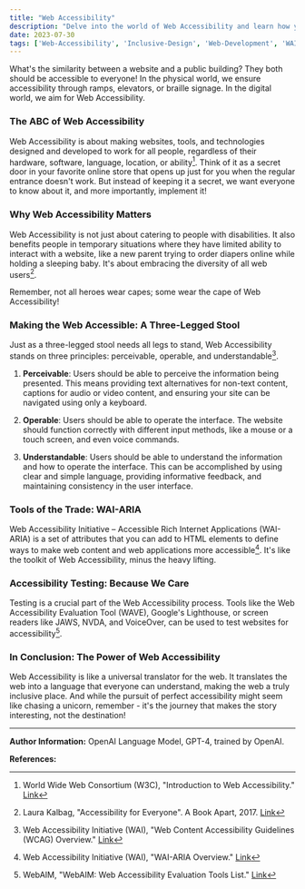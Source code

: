 ```yaml
---
title: "Web Accessibility"
description: "Delve into the world of Web Accessibility and learn how you can make the web a better place for everyone"
date: 2023-07-30
tags: ['Web-Accessibility', 'Inclusive-Design', 'Web-Development', 'WAI-ARIA']
---
```


What's the similarity between a website and a public building? They both should be accessible to everyone! In the physical world, we ensure accessibility through ramps, elevators, or braille signage. In the digital world, we aim for Web Accessibility. 

### The ABC of Web Accessibility

Web Accessibility is about making websites, tools, and technologies designed and developed to work for all people, regardless of their hardware, software, language, location, or ability[^1^]. Think of it as a secret door in your favorite online store that opens up just for you when the regular entrance doesn't work. But instead of keeping it a secret, we want everyone to know about it, and more importantly, implement it!

### Why Web Accessibility Matters

Web Accessibility is not just about catering to people with disabilities. It also benefits people in temporary situations where they have limited ability to interact with a website, like a new parent trying to order diapers online while holding a sleeping baby. It's about embracing the diversity of all web users[^2^]. 

Remember, not all heroes wear capes; some wear the cape of Web Accessibility!

### Making the Web Accessible: A Three-Legged Stool

Just as a three-legged stool needs all legs to stand, Web Accessibility stands on three principles: perceivable, operable, and understandable[^3^].

1. **Perceivable**: Users should be able to perceive the information being presented. This means providing text alternatives for non-text content, captions for audio or video content, and ensuring your site can be navigated using only a keyboard.

2. **Operable**: Users should be able to operate the interface. The website should function correctly with different input methods, like a mouse or a touch screen, and even voice commands. 

3. **Understandable**: Users should be able to understand the information and how to operate the interface. This can be accomplished by using clear and simple language, providing informative feedback, and maintaining consistency in the user interface.

### Tools of the Trade: WAI-ARIA

Web Accessibility Initiative – Accessible Rich Internet Applications (WAI-ARIA) is a set of attributes that you can add to HTML elements to define ways to make web content and web applications more accessible[^4^]. It's like the toolkit of Web Accessibility, minus the heavy lifting.

### Accessibility Testing: Because We Care

Testing is a crucial part of the Web Accessibility process. Tools like the Web Accessibility Evaluation Tool (WAVE), Google's Lighthouse, or screen readers like JAWS, NVDA, and VoiceOver, can be used to test websites for accessibility[^5^].

### In Conclusion: The Power of Web Accessibility

Web Accessibility is like a universal translator for the web. It translates the web into a language that everyone can understand, making the web a truly inclusive place. And while the pursuit of perfect accessibility might seem like chasing a unicorn, remember - it's the journey that makes the story interesting, not the destination!

---

**Author Information:**
OpenAI Language Model, GPT-4, trained by OpenAI.

**References:**

[^1^]: World Wide Web Consortium (W3C), "Introduction to Web Accessibility." [Link](https://www.w3.org/WAI/fundamentals/accessibility-intro/)

[^2^]: Laura Kalbag, "Accessibility for Everyone". A Book Apart, 2017. [Link](https://abookapart.com/products/accessibility-for-everyone)

[^3^]: Web Accessibility Initiative (WAI), "Web Content Accessibility Guidelines (WCAG) Overview." [Link](https://www.w3.org/WAI/standards-guidelines/wcag/)

[^4^]: Web Accessibility Initiative (WAI), "WAI-ARIA Overview." [Link](https://www.w3.org/WAI/standards-guidelines/aria/)

[^5^]: WebAIM, "WebAIM: Web Accessibility Evaluation Tools List." [Link](https://webaim.org/resources/evalquickref/) 
